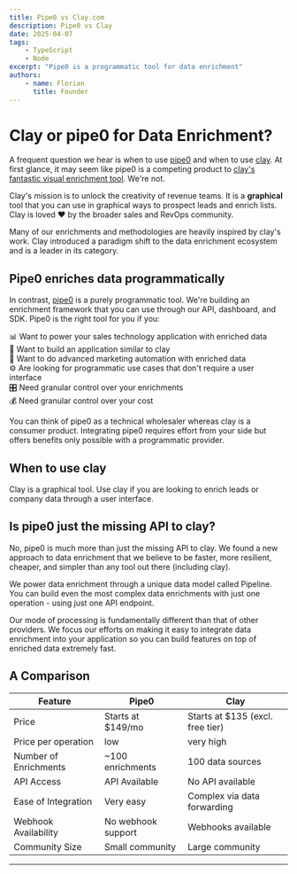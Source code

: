 ```yaml
---
title: Pipe0 vs Clay.com
description: Pipe0 vs Clay
date: 2025-04-07
tags:
    - TypeScript
    - Node
excerpt: "Pipe0 is a programmatic tool for data enrichment"
authors:
    - name: Florian
      title: Founder
---
```


# Clay or pipe0 for Data Enrichment?

A frequent question we hear is when to use [pipe0](https://pipe0.com) and when to use [clay](https://clay.com). At first glance, it may 
seem like pipe0 is a competing product to [clay's fantastic visual enrichment tool](https://clay.com). We're not.

Clay's mission is to unlock the creativity of revenue teams. It is a **graphical** tool that you can use in graphical
ways to prospect leads and enrich lists. Clay is loved ❤️ by the broader sales and RevOps community.

Many of our enrichments and methodologies are heavily inspired by clay's work. Clay introduced a 
paradigm shift to the data enrichment ecosystem and is a leader in its category.

## Pipe0 enriches data programmatically

In contrast, [pipe0](https://pipe0.com) is a purely programmatic tool. We're building an enrichment framework 
that you can use through our API, dashboard, and SDK. Pipe0 is the right tool for you if you:

📊 Want to power your sales technology application with enriched data <br />
🌈 Want to build an application similar to clay <br />
🤖 Want to do advanced marketing automation with enriched data <br />
⚙️ Are looking for programmatic use cases that don't require a user interface <br />
🎛️ Need granular control over your enrichments <br />
💰 Need granular control over your cost <br />

You can think of pipe0 as a technical wholesaler whereas clay is a consumer product. Integrating pipe0 requires 
effort from your side but offers benefits only possible with a programmatic provider.

## When to use clay

Clay is a graphical tool. Use clay if you are looking to enrich leads or company data through a user interface.

## Is pipe0 just the missing API to clay?

No, pipe0 is much more than just the missing API to clay. We found a new approach to data enrichment that 
we believe to be faster, more resilient, cheaper, and simpler than any tool out there (including clay).

We power data enrichment through a unique data model called Pipeline.
You can build even the most complex data enrichments with just one operation - using just one API endpoint.

Our mode of processing is fundamentally different than that of other providers. We focus our efforts on 
making it easy to integrate data enrichment into your application so you can build features on top of enriched data
extremely fast.

## A Comparison

| Feature                  | Pipe0             | Clay                                 |
|--------------------------|-------------------|------------------------------------- |
| Price                    | Starts at $149/mo | Starts at $135 (excl. free tier)     |
| Price per operation      | low               | very high                            |
| Number of Enrichments    | ~100 enrichments  | 100 data sources                     |
| API Access               | API Available     | No API available                     |
| Ease of Integration     | Very easy         | Complex via data forwarding           |
| Webhook Availability     | No webhook support| Webhooks available                   |
| Community Size           | Small community   | Large community                      |

--- 

<BlogBanner />